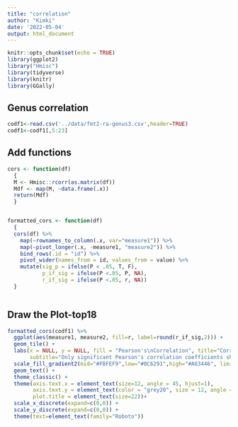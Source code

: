 ```yaml
---
title: "correlation"
author: "Kimki"
date: '2022-05-04'
output: html_document
---
```


```r
knitr::opts_chunk$set(echo = TRUE)
library(ggplot2)
library("Hmisc")
library(tidyverse)
library(knitr)
library(GGally)
```

## Genus correlation


```r

codf1<-read.csv('../data/fmt2-ra-genus3.csv',header=TRUE)
codf1<-codf1[,5:23]

```


## Add functions

```r

cors <- function(df)
  {
  M <- Hmisc::rcorr(as.matrix(df)) 
  Mdf <- map(M, ~data.frame(.x)) 
  return(Mdf)
  }


formatted_cors <- function(df)
  {
  cors(df) %>%
    map(~rownames_to_column(.x, var="measure1")) %>%
    map(~pivot_longer(.x, -measure1, "measure2")) %>% 
    bind_rows(.id = "id") %>%
    pivot_wider(names_from = id, values_from = value) %>%
    mutate(sig_p = ifelse(P < .05, T, F),
           p_if_sig = ifelse(P <.05, P, NA), 
           r_if_sig = ifelse(P <.05, r, NA))
  }



```

## Draw the Plot-top18

```r

formatted_cors(codf1) %>% 
  ggplot(aes(measure1, measure2, fill=r, label=round(r_if_sig,2))) +
  geom_tile() + 
  labs(x = NULL, y = NULL, fill = "Pearson's\nCorrelation", title="Correlations at genus level", 
       subtitle="Only significant Pearson's correlation coefficients shown") + 
  scale_fill_gradient2(mid="#FBFEF9",low="#0C6291",high="#A63446", limits=c(-1,1)) +
  geom_text() +
  theme_classic() +
  theme(axis.text.x = element_text(size=12, angle = 45, hjust=1),
        axis.text.y = element_text(color = "grey20", size = 12, angle = 0, hjust = 1, vjust = 0, face = "plain"),
        plot.title = element_text(size=22))+
  scale_x_discrete(expand=c(0,0)) + 
  scale_y_discrete(expand=c(0,0)) +
  theme(text=element_text(family="Roboto"))



```


